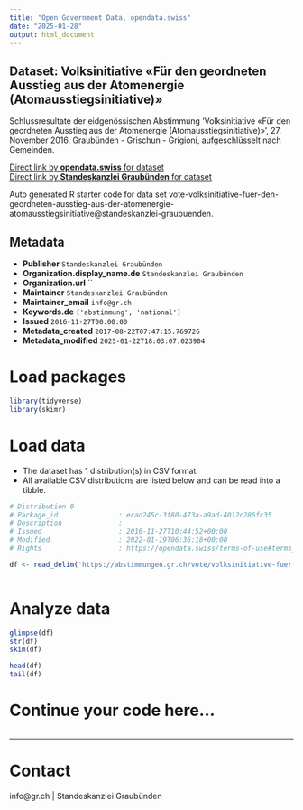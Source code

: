 ```yaml
---
title: "Open Government Data, opendata.swiss"
date: "2025-01-28"
output: html_document
---
```


## Dataset: Volksinitiative «Für den geordneten Ausstieg aus der Atomenergie (Atomausstiegsinitiative)»

Schlussresultate der eidgenössischen Abstimmung 'Volksinitiative «Für den geordneten Ausstieg aus der Atomenergie (Atomausstiegsinitiative)»', 27. November 2016, Graubünden - Grischun - Grigioni, aufgeschlüsselt nach Gemeinden.

[Direct link by **opendata.swiss** for dataset](https://opendata.swiss/de/dataset/volksinitiative-fur-den-geordneten-ausstieg-aus-der-atomenergie-atomausstiegsinitiative)<br>
[Direct link by **Standeskanzlei Graubünden** for dataset](https://abstimmungen.gr.ch/vote/volksinitiative-fuer-den-geordneten-ausstieg-aus-der-atomenergie-atomausstiegsinitiative/data)

Auto generated R starter code for data set vote-volksinitiative-fuer-den-geordneten-ausstieg-aus-der-atomenergie-atomausstiegsinitiative@standeskanzlei-graubuenden.

## Metadata

- **Publisher** `Standeskanzlei Graubünden`
- **Organization.display_name.de** `Standeskanzlei Graubünden`
- **Organization.url** ``
- **Maintainer** `Standeskanzlei Graubünden`
- **Maintainer_email** `info@gr.ch`
- **Keywords.de** `['abstimmung', 'national']`
- **Issued** `2016-11-27T00:00:00`
- **Metadata_created** `2017-08-22T07:47:15.769726`
- **Metadata_modified** `2025-01-22T18:03:07.023904`


# Load packages

```r

library(tidyverse)
library(skimr)

```

# Load data

-   The dataset has 1 distribution(s) in CSV format.
-   All available CSV distributions are listed below and can be read into a tibble.

```r

# Distribution 0
# Package_id               : ecad245c-3f80-473a-a9ad-4012c286fc35
# Description              : 
# Issued                   : 2016-11-27T10:44:52+00:00
# Modified                 : 2022-01-19T06:36:18+00:00
# Rights                   : https://opendata.swiss/terms-of-use#terms_by

df <- read_delim('https://abstimmungen.gr.ch/vote/volksinitiative-fuer-den-geordneten-ausstieg-aus-der-atomenergie-atomausstiegsinitiative/data-csv')



```

# Analyze data

```r

glimpse(df)
str(df)
skim(df)

head(df)
tail(df)

```

# Continue your code here...

```r

```

------------------------------------------------------------------------

# Contact

info@gr.ch | Standeskanzlei Graubünden
